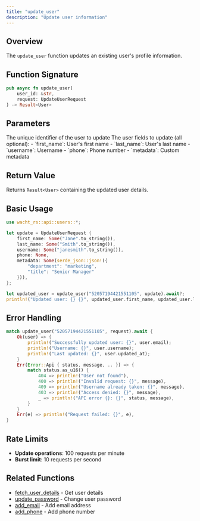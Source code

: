 ```yaml
---
title: "update_user"
description: "Update user information"
---
```


## Overview

The `update_user` function updates an existing user's profile information.

## Function Signature

```rust
pub async fn update_user(
    user_id: &str,
    request: UpdateUserRequest
) -> Result<User>
```

## Parameters

<ParamField path="user_id" type="&str" required>
  The unique identifier of the user to update
</ParamField>

<ParamField path="request" type="UpdateUserRequest" required>
  The user fields to update (all optional):
  - `first_name`: User's first name
  - `last_name`: User's last name
  - `username`: Username
  - `phone`: Phone number
  - `metadata`: Custom metadata
</ParamField>

## Return Value

Returns `Result<User>` containing the updated user details.

## Basic Usage

```rust
use wacht_rs::api::users::*;

let update = UpdateUserRequest {
    first_name: Some("Jane".to_string()),
    last_name: Some("Smith".to_string()),
    username: Some("janesmith".to_string()),
    phone: None,
    metadata: Some(serde_json::json!({
        "department": "marketing",
        "title": "Senior Manager"
    })),
};

let updated_user = update_user("52057194421551105", update).await?;
println!("Updated user: {} {}", updated_user.first_name, updated_user.last_name);
```

## Error Handling

```rust
match update_user("52057194421551105", request).await {
    Ok(user) => {
        println!("Successfully updated user: {}", user.email);
        println!("Username: {}", user.username);
        println!("Last updated: {}", user.updated_at);
    }
    Err(Error::Api { status, message, .. }) => {
        match status.as_u16() {
            404 => println!("User not found"),
            400 => println!("Invalid request: {}", message),
            409 => println!("Username already taken: {}", message),
            403 => println!("Access denied: {}", message),
            _ => println!("API error {}: {}", status, message),
        }
    }
    Err(e) => println!("Request failed: {}", e),
}
```

## Rate Limits

- **Update operations**: 100 requests per minute
- **Burst limit**: 10 requests per second

## Related Functions

- [fetch_user_details](fetch-user-details) - Get user details
- [update_password](update-password) - Change user password
- [add_email](add-email) - Add email address
- [add_phone](add-phone) - Add phone number
